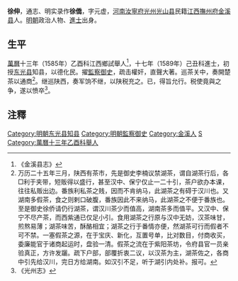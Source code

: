 '''徐伸'''，通志、明实录作'''徐僑'''，字元虚，[[河南|河南]][[汝寧府|汝寧府]][[光州|光州]][[光山县|光山县]]民籍[[江西|江西]][[撫州府|撫州府]][[金溪县|金溪县]]人。[[明朝|明朝]]政治人物、[[進士|進士]]出身。

==生平==
[[萬曆|萬曆]]十三年（1585年）乙酉科江西鄉試舉人<ref>《金溪县志》</ref>，十七年（1589年）己丑科進士，初授[[东光县|东光县]]知县，以德化民。擢[[監察御史|監察御史]]，疏击權奸，直聲大著。巡茶关中，奏開楚茶以通商<ref>万历二十五年三月，陕西有茶市，先是御史李楠议禁湖茶，谓自湖茶行后，各□利于夹带，短贩得以盛行，甚至汉中、保宁仅止一二十引，茶户欲办本课，往往私贩出边。番族利私茶之贱，因而不肯纳马，此湖茶之有碍于汉川也。又湖南多假茶，食之则剌口破腹，番族因此不来纳马，此湖茶之不便于番族也。至是御史徐侨请仍行湖茶，谓汉川茶少而值高，湖南茶多而值平。又汉中、保宁不尽产茶，而西紫通已仅足小引。食用湖茶之行原与汉中无妨，汉茶味甘，煎熬易薄；湖茶味苦，酥酪相宜；湖茶之行于番情亦便，然湖茶可行而假者不可不禁。一塞假茶之源，在于宝庆、新化，互置号单，比对数目，付商收买，委廉能官于诸商起运时，盘验一清。假茶之流在于紫阳茶坊，令府县官一员亲验真正，方许发躧。疏下户部，部覆折衷二议，以汉茶为主，湖茶佐之，各商中引先给汉川，完日方给湖南。如汉引不足，听于湖引内处补。报可。</ref>。继巡陕西，奏军饷不继，以陕税充之。已，得旨允行。税使竟與之争，遂以愤卒<ref>《光州志》</ref>。

== 注釋 ==
{{reflist}}

{{明朝人物小作品}}
{{萬曆十七年己丑科殿試金榜}}
{{DEFAULTSORT:Xu徐}}
[[Category:明朝东光县知县|Category:明朝东光县知县]]
[[Category:明朝監察御史|Category:明朝監察御史]]
[[Category:金溪人|Category:金溪人]]
[[Category:徐姓|S]]
[[Category:萬曆十三年乙酉科舉人|Category:萬曆十三年乙酉科舉人]]